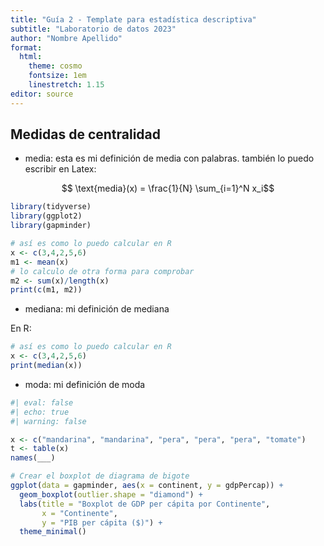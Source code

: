 ```yaml
---
title: "Guía 2 - Template para estadística descriptiva"
subtitle: "Laboratorio de datos 2023"
author: "Nombre Apellido"
format:
  html: 
    theme: cosmo
    fontsize: 1em
    linestretch: 1.15
editor: source
---
```


## Medidas de centralidad

- media: esta es mi definición de media con palabras. también lo puedo escribir en Latex:

$$ \text{media}(x) = \frac{1}{N} \sum_{i=1}^N  x_i$$

```r
library(tidyverse)
library(ggplot2)
library(gapminder)

# así es como lo puedo calcular en R
x <- c(3,4,2,5,6)
m1 <- mean(x)
# lo calculo de otra forma para comprobar
m2 <- sum(x)/length(x)
print(c(m1, m2))
```


- mediana: mi definición de mediana

En R:

```r
# así es como lo puedo calcular en R
x <- c(3,4,2,5,6)
print(median(x))
```

- moda: mi definición de moda
```r
#| eval: false
#| echo: true
#| warning: false

x <- c("mandarina", "mandarina", "pera", "pera", "pera", "tomate")
t <- table(x)
names(___) 
```


```r
# Crear el boxplot de diagrama de bigote
ggplot(data = gapminder, aes(x = continent, y = gdpPercap)) +
  geom_boxplot(outlier.shape = "diamond") +
  labs(title = "Boxplot de GDP per cápita por Continente",
       x = "Continente",
       y = "PIB per cápita ($)") +
  theme_minimal()

```

